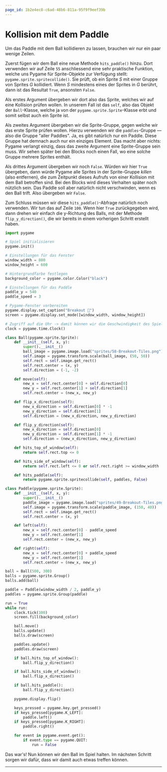 ```yaml
---
page_id: 1b2e4ec8-c6ad-48b6-811a-95f9f9eef39b
---
```


# Kollision mit dem Paddle

Um das Paddle mit dem Ball kollidieren zu lassen, brauchen wir nur ein paar wenige Zeilen.

Zuerst fügen wir dem Ball eine neue Methode `hits_paddle()` hinzu. Dort verwenden wir auf Zeile `55` anschliessend eine sehr praktische Funktion, welche uns Pygame für Sprite-Objekte zur Verfügung stellt: `pygame.sprite.spritecollide()`. Sie prüft, ob ein Sprite _S_ mit einer Gruppe von Sprites _G_ kollidiert. Wenn _S_ mindestens eines der Sprites in _G_ berührt, dann ist das Resultat `True`, ansonsten `False`.

Als erstes Argument übergeben wir dort also das Sprite, welches wir auf eine Kollision prüfen wollen. In unserem Fall ist das `self`, also das Objekt der `Ball`-Klasse, welche ja von der `pygame.sprite.Sprite`-Klasse erbt und somit selbst auch ein Sprite ist.

Als zweites Argument übergeben wir die Sprite-Gruppe, gegen welche wir das erste Sprite prüfen wollen. Hierzu verwenden wir die `paddles`-Gruppe — also die Gruppe "aller Paddles". Ja, es gibt natürlich nur ein Paddle. Diese Gruppe hat demnach auch nur ein einziges Element. Das macht aber nichts: Pygame verlangt einzig, dass das zweite Argument eine Sprite-Gruppe sein muss. Wir sehen später bei den Blocks noch einen Fall, wo eine solche Gruppe mehrere Sprites enthält.

Als drittes Argument übergeben wir noch `False`. Würden wir hier `True` übergeben, dann würde Pygame alle Sprites in der Sprite-Gruppe _killen_ (also entfernen), die zum Zeitpunkt dieses Aufrufs von einer Kollision mit dem Ball betroffen sind. Bei den Blocks wird dieses Verhalten später noch nützlich sein. Das Paddle soll aber natürlich nicht verschwinden, wenn es den Ball trift. Also übergeben wir `False`.

Zum Schluss müssen wir diese `hits_paddle()`-Abfrage natürlich noch verwenden. Wir tun das auf Zeile `100`. Wenn hier `True` zurückgegeben wird, dann drehen wir einfach die y-Richtung des Balls, mit der Methode `flip_y_direction()`, die wir bereits in einem vorherigen Schritt erstellt haben.

```python showLineNumbers {54-55,100-101}
import pygame

# Spiel initialisieren
pygame.init()

# Einstellungen für das Fenster
window_width = 800
window_height = 600

# Hintergrundfarbe festlegen
background_color = pygame.color.Color("black")

# Einstellungen für das Paddle
paddle_y = 540
paddle_speed = 3

# Pygame-Fenster vorbereiten
pygame.display.set_caption("Breakout 👾")
screen = pygame.display.set_mode([window_width, window_height])

# Zugriff auf die Uhr -> damit können wir die Geschwindigkeit des Spiels anpassen
clock = pygame.time.Clock()

class Ball(pygame.sprite.Sprite):
    def __init__(self, x, y):
        super().__init__()
        ball_image = pygame.image.load("sprites/58-Breakout-Tiles.png")
        self.image = pygame.transform.scale(ball_image, (50, 50))
        self.rect = self.image.get_rect()
        self.rect.center = (x, y)
        self.direction = (-1, -2)

    def move(self):
        new_x = self.rect.center[0] + self.direction[0]
        new_y = self.rect.center[1] + self.direction[1]
        self.rect.center = (new_x, new_y)

    def flip_x_direction(self):
        new_x_direction = self.direction[0] * -1
        new_y_direction = self.direction[1]
        self.direction = (new_x_direction, new_y_direction)

    def flip_y_direction(self):
        new_x_direction = self.direction[0]
        new_y_direction = self.direction[1] * -1
        self.direction = (new_x_direction, new_y_direction)

    def hits_top_of_window(self):
        return self.rect.top <= 0

    def hits_side_of_window(self):
        return self.rect.left <= 0 or self.rect.right >= window_width

    def hits_paddle(self):
        return pygame.sprite.spritecollide(self, paddles, False)

class Paddle(pygame.sprite.Sprite):
    def __init__(self, x, y):
        super().__init__()
        paddle_image = pygame.image.load("sprites/49-Breakout-Tiles.png")
        self.image = pygame.transform.scale(paddle_image, (150, 40))
        self.rect = self.image.get_rect()
        self.rect.center = (x, y)

    def left(self):
        new_x = self.rect.center[0] - paddle_speed
        new_y = self.rect.center[1]
        self.rect.center = (new_x, new_y)

    def right(self):
        new_x = self.rect.center[0] + paddle_speed
        new_y = self.rect.center[1]
        self.rect.center = (new_x, new_y)

ball = Ball(500, 300)
balls = pygame.sprite.Group()
balls.add(ball)

paddle = Paddle(window_width / 2, paddle_y)
paddles = pygame.sprite.Group(paddle)

run = True
while run:
    clock.tick(100)
    screen.fill(background_color)

    ball.move()
    balls.update()
    balls.draw(screen)

    paddles.update()
    paddles.draw(screen)

    if ball.hits_top_of_window():
        ball.flip_y_direction()

    if ball.hits_side_of_window():
        ball.flip_x_direction()

    if ball.hits_paddle():
        ball.flip_y_direction()

    pygame.display.flip()

    keys_pressed = pygame.key.get_pressed()
    if keys_pressed[pygame.K_LEFT]:
        paddle.left()
    if keys_pressed[pygame.K_RIGHT]:
        paddle.right()

    for event in pygame.event.get():
        if event.type == pygame.QUIT:
            run = False
```

Das war's! Nun können wir den Ball im Spiel halten. Im nächsten Schritt sorgen wir dafür, dass wir damit auch etwas treffen können.

---
